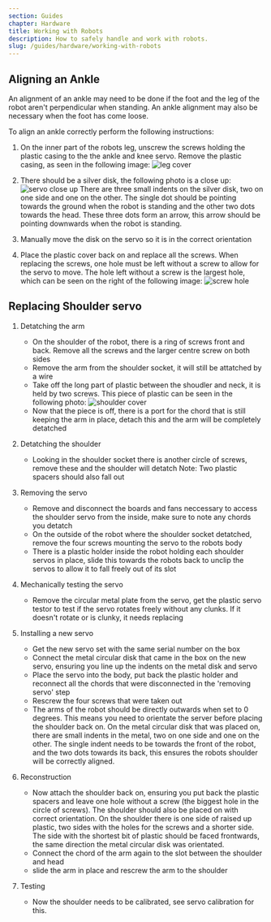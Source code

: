 ```yaml
---
section: Guides
chapter: Hardware
title: Working with Robots
description: How to safely handle and work with robots.
slug: /guides/hardware/working-with-robots
---
```


## Aligning an Ankle

An alignment of an ankle may need to be done if the foot and the leg of the robot aren't perpendicular when standing. 
An ankle alignment may also be necessary when the foot has come loose. 

To align an ankle correctly perform the following instructions:

1. On the inner part of the robots leg, unscrew the screws holding the plastic casing to the the ankle and knee servo. 
Remove the plastic casing, as seen in the following image:
![leg cover](./images/ankle_leg/leg_cover.jpg 'leg cover')

2. There should be a silver disk, the following photo is a close up:
![servo close up](./images/ankle_leg/servo_close.jpg 'servo close up')
There are three small indents on the silver disk, two on one side and one on the other. The single dot should be pointing towards the ground when the robot is standing and the other two dots towards the head.
These three dots form an arrow, this arrow should be pointing downwards when the robot is standing.

3. Manually move the disk on the servo so it is in the correct orientation 

4. Place the plastic cover back on and replace all the screws. When replacing the screws, one hole must be left without a screw to allow for the servo to move. The hole left without a screw is the largest hole, which can be seen on the right of the following image:
![screw hole](./images/angle_leg/screw_holes.jpg 'screw hole')

## Replacing Shoulder servo

1. Detatching the arm

    - On the shoulder of the robot, there is a ring of screws front and back. Remove all the screws and the larger centre screw on both sides
    - Remove the arm from the shoulder socket, it will still be attatched by a wire
    - Take off the long part of plastic between the shoudler and neck, it is held by two screws. This piece of plastic can be seen in the following photo:
    ![shoulder cover](./images/shoulder/shoulder.jpg 'shoulder cover')
    - Now that the piece is off, there is a port for the chord that is still keeping the arm in place, detach this and the arm will be completely detatched
2. Detatching the shoulder
    - Looking in the shoulder socket there is another circle of screws, remove these and the shoulder will detatch
    Note: Two plastic spacers should also fall out
3. Removing the servo
    - Remove and disconnect the boards and fans neccessary to access the shoulder servo from the inside, make sure to note any chords you detatch
    - On the outside of the robot where the shoulder socket detatched, remove the four screws mounting the servo to the robots body
    - There is a plastic holder inside the robot holding each shoulder servos in place, slide this towards the robots back to unclip the servos to allow it to fall freely out of its slot

4. Mechanically testing the servo
    - Remove the circular metal plate from the servo, get the plastic servo testor to test if the servo rotates freely without any clunks. If it doesn't rotate or is clunky, it needs replacing
5. Installing a new servo
    - Get the new servo set with the same serial number on the box
    - Connect the metal circular disk that came in the box on the new servo, ensuring you line up the indents on the metal disk and servo
    - Place the servo into the body, put back the plastic holder and reconnect all the chords that were disconnected in the 'removing servo' step
    - Rescrew the four screws that were taken out 
    - The arms of the robot should be directly outwards when set to 0 degrees. This means you need to orientate the server before placing the shoulder back on. 
    On the metal circular disk that was placed on, there are small indents in the metal, two on one side and one on the other.
    The single indent needs to be towards the front of the robot, and the two dots towards its back, this ensures the robots shoulder will be correctly aligned.

6. Reconstruction 
    - Now attach the shoulder back on, ensuring you put back the plastic spacers and leave one hole without a screw (the biggest hole in the circle of screws). The shoulder should also be placed on
    with correct orientation. On the shoulder there is one side of raised up plastic, two sides with the holes for the screws and a shorter side. The side with the shortest bit of plastic should be faced frontwards,
    the same direction the metal circular disk was orientated.
    - Connect the chord of the arm again to the slot between the shoulder and head
    - slide the arm in place and rescrew the arm to the shoulder

7. Testing 
    - Now the shoulder needs to be calibrated, see servo calibration for this. 
